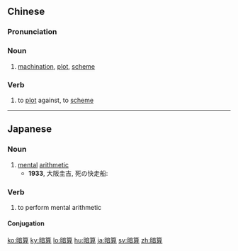 ==Chinese==
{{zh-forms}}

===Pronunciation===
{{zh-pron
|m=ànsuàn
|c=am3 syun3
|mn=qz,tw,xm,zz:àm-soàn/qz,tw,xm:àm-sǹg/zz:àm-sùiⁿ
|cat=n
}}

===Noun===
{{zh-noun}}
# [[machination]], [[plot]], [[scheme]]

===Verb===
{{zh-verb}}
# to [[plot]] against, to [[scheme]]

----

==Japanese==
{{ja-kanjitab|あん|さん|k2=ざん|yomi=o}}

===Noun===
{{ja-noun|あんざん}}
# [[mental]] [[arithmetic]] {{gloss|doing calculations in one's head}}
#* '''1933''', 大阪圭吉, 死の快走船:
#*: {{ja-usex|東屋氏は眼をつぶって'''暗算'''を始める。|あづまや-し は め を つぶって '''あんざん''' を はじめる。|Azumaya closed his eyes and started to calculate in his head.}}

===Verb===
{{ja-verb-suru|tr=trans|あんざん}}
# to perform mental arithmetic

====Conjugation====
{{ja-suru|あんざん}}

[[ko:暗算]]
[[ky:暗算]]
[[lo:暗算]]
[[hu:暗算]]
[[ja:暗算]]
[[sv:暗算]]
[[zh:暗算]]
